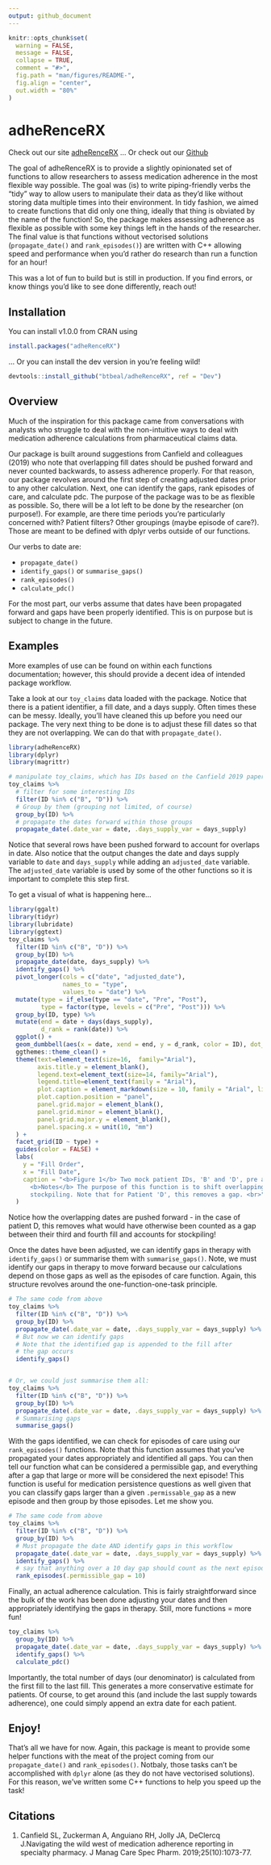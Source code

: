 ```yaml
---
output: github_document
---
```


<!-- README.md is generated from README.Rmd. Please edit that file -->

```r
knitr::opts_chunk$set(
  warning = FALSE,
  message = FALSE,
  collapse = TRUE,
  comment = "#>",
  fig.path = "man/figures/README-",
  fig.align = "center",
  out.width = "80%"
)
```

# adheRenceRX

Check out our site [adheRenceRX](https://btbeal.github.io/adheRenceRX/)
... Or check out our [Github](https://github.com/btbeal/adheRenceRX/tree/master)
<!-- badges: start -->
<!-- badges: end -->

The goal of adheRenceRX is to provide a slightly opinionated set of functions to allow researchers to assess medication adherence in the most flexible way possible. The goal was (is) to write piping-friendly verbs the "tidy" way to allow users to manipulate their data as they'd like without storing data multiple times into their environment. In tidy fashion, we aimed to create functions that did only one thing, ideally that thing is obviated by the name of the function! So, the package makes assessing adherence as flexible as possible with some key things left in the hands of the researcher. The final value is that functions without vectorised solutions (`propagate_date()` and `rank_episodes()`) are written with C++ allowing speed and performance when you'd rather do research than run a function for an hour!  
  
This was a lot of fun to build but is still in production. If you find errors, or know things you'd like to see done differently, reach out!

## Installation

You can install v1.0.0 from CRAN using

``` r
install.packages("adheRenceRX")
```

... Or you can install the dev version in you're feeling wild!

```r
devtools::install_github("btbeal/adheRenceRX", ref = "Dev")
```
  

## Overview

Much of the inspiration for this package came from conversations with analysts who struggle to deal with the non-intuitive ways to deal with medication adherence calculations from pharmaceutical claims data.  
  
Our package is built around suggestions from Canfield and colleagues (2019) who note that overlapping fill dates should be pushed forward and never counted backwards, to assess adherence properly. For that reason, our package revolves around the first step of creating adjusted dates prior to any other calculation. Next, one can identify the gaps, rank episodes of care, and calculate pdc. The purpose of the package was to be as flexible as possible. So, there will be a lot left to be done by the researcher (on purpose!). For example, are there time periods you're particularly concerned with? Patient filters? Other groupings (maybe episode of care?). Those are meant to be defined with dplyr verbs outside of our functions.
  
Our verbs to date are:  
  
  - `propagate_date()`
  - `identify_gaps()` or `summarise_gaps()`
  - `rank_episodes()`
  - `calculate_pdc()`

For the most part, our verbs assume that dates have been propagated forward and gaps have been properly identified. This is on purpose but is subject to change in the future.  

## Examples

More examples of use can be found on within each functions documentation; however, this should provide a decent idea of intended package workflow.  
  
Take a look at our `toy_claims` data loaded with the package. Notice that there is a patient identifier, a fill date, and a days supply. Often times these can be messy. Ideally, you'll have cleaned this up before you need our package. The very next thing to be done is to adjust these fill dates so that they are not overlapping. We can do that with `propagate_date()`.
  

```r
library(adheRenceRX)
library(dplyr)
library(magrittr)

# manipulate toy_claims, which has IDs based on the Canfield 2019 paper 
toy_claims %>% 
  # filter for some interesting IDs
  filter(ID %in% c("B", "D")) %>% 
  # Group by them (grouping not limited, of course)
  group_by(ID) %>% 
  # propagate the dates forward within those groups
  propagate_date(.date_var = date, .days_supply_var = days_supply)
```
  
Notice that several rows have been pushed forward to account for overlaps in date. Also notice that the output changes the date and days supply variable to `date` and `days_supply` while adding an `adjusted_date` variable. The `adjusted_date` variable is used by some of the other functions so it is important to complete this step first.  
  
To get a visual of what is happening here...
  
```r
library(ggalt)
library(tidyr)
library(lubridate)
library(ggtext)
toy_claims %>% 
  filter(ID %in% c("B", "D")) %>% 
  group_by(ID) %>% 
  propagate_date(date, days_supply) %>% 
  identify_gaps() %>% 
  pivot_longer(cols = c("date", "adjusted_date"), 
               names_to = "type", 
               values_to = "date") %>% 
  mutate(type = if_else(type == "date", "Pre", "Post"),
         type = factor(type, levels = c("Pre", "Post"))) %>% 
  group_by(ID, type) %>% 
  mutate(end = date + days(days_supply),
         d_rank = rank(date)) %>% 
  ggplot() +
  geom_dumbbell(aes(x = date, xend = end, y = d_rank, color = ID), dot_guide = TRUE) +
  ggthemes::theme_clean() +
  theme(text=element_text(size=16,  family="Arial"),
        axis.title.y = element_blank(),
        legend.text=element_text(size=14, family="Arial"),
        legend.title=element_text(family = "Arial"),
        plot.caption = element_markdown(size = 10, family = "Arial", lineheight = 1.2, hjust = 0),
        plot.caption.position = "panel",
        panel.grid.major = element_blank(),
        panel.grid.minor = element_blank(),
        panel.grid.major.y = element_blank(),
        panel.spacing.x = unit(10, "mm")
  ) +
  facet_grid(ID ~ type) +
  guides(color = FALSE) +
  labs(
    y = "Fill Order",
    x = "Fill Date",
    caption = "<b>Figure 1</b> Two mock patient IDs, 'B' and 'D', pre and post fill-date adjustments<br>
      <b>Notes</b> The purpose of this function is to shift overlapping dates forward to account for <br>
      stockpiling. Note that for Patient 'D', this removes a gap. <br>"
  )
```
  
Notice how the overlapping dates are pushed forward - in the case of patient D, this removes what would have otherwise been counted as a gap between their third and fourth fill and accounts for stockpiling!  
  
Once the dates have been adjusted, we can identify gaps in therapy with `identify_gaps()` or summarise them with `summarise_gaps()`. Note, we must identify our gaps in therapy to move forward because our calculations depend on those gaps as well as the episodes of care function. Again, this structure revolves around the one-function-one-task principle.  

```r
# The same code from above
toy_claims %>% 
  filter(ID %in% c("B", "D")) %>% 
  group_by(ID) %>% 
  propagate_date(.date_var = date, .days_supply_var = days_supply) %>% 
  # But now we can identify gaps
  # Note that the identified gap is appended to the fill after
  # the gap occurs
  identify_gaps()


# Or, we could just summarise them all:
toy_claims %>% 
  filter(ID %in% c("B", "D")) %>% 
  group_by(ID) %>% 
  propagate_date(.date_var = date, .days_supply_var = days_supply) %>% 
  # Summarising gaps
  summarise_gaps()
```

With the gaps identified, we can check for episodes of care using our `rank_episodes()` functions. Note that this function assumes that you've propagated your dates appropriately and identified all gaps. You can then tell our function what can be considered a permissible gap, and everything after a gap that large or more will be considered the next episode! This function is useful for medication persistence questions as well given that you can classify gaps larger than a given `.permissable_gap` as a new episode and then group by those episodes. Let me show you.  
  
```r
# The same code from above
toy_claims %>% 
  filter(ID %in% c("B", "D")) %>% 
  group_by(ID) %>% 
  # Must propagate the date AND identify gaps in this workflow
  propagate_date(.date_var = date, .days_supply_var = days_supply) %>% 
  identify_gaps() %>% 
  # say that anything over a 10 day gap should count as the next episode
  rank_episodes(.permissible_gap = 10)
```
  
Finally, an actual adherence calculation. This is fairly straightforward since the bulk of the work has been done adjusting your dates and then appropriately identifying the gaps in therapy. Still, more functions = more fun!  
  
```r
toy_claims %>% 
  group_by(ID) %>% 
  propagate_date(.date_var = date, .days_supply_var = days_supply) %>% 
  identify_gaps() %>% 
  calculate_pdc()
```

Importantly, the total number of days (our denominator) is calculated from the first fill to the last fill. This generates a more conservative estimate for patients. Of course, to get around this (and include the last supply towards adherence), one could simply append an extra date for each patient.

## Enjoy!

That's all we have for now. Again, this package is meant to provide some helper functions with the meat of the project coming from our `propagate_date()` and `rank_episodes()`. Notbaly, those tasks can't be accomplished with `dplyr` alone (as they do not have vectorised solutions). For this reason, we've written some C++ functions to help you speed up the task!  
  
## Citations
  
  1. Canfield SL, Zuckerman A, Anguiano RH, Jolly JA, DeClercq J.Navigating the wild west of medication adherence reporting in specialty pharmacy. J Manag Care Spec Pharm. 2019;25(10):1073-77.